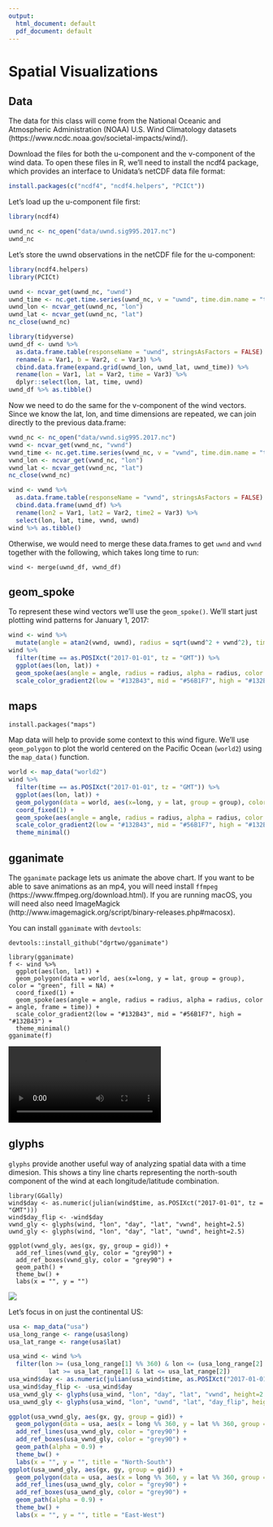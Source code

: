 ```yaml
---
output:
  html_document: default
  pdf_document: default
---
```


# Spatial Visualizations {#geom_spoke}

## Data

The data for this class will come from the National Oceanic and Atmospheric Administration (NOAA) U.S. Wind Climatology
datasets (https://www.ncdc.noaa.gov/societal-impacts/wind/).

Download the files for both the u-component and the v-component of the wind data. To open these files in R, we'll need
to install the ncdf4 package, which provides an interface to Unidata's netCDF data file format:

```r
install.packages(c("ncdf4", "ncdf4.helpers", "PCICt"))
```

Let's load up the u-component file first:

```r
library(ncdf4)

uwnd_nc <- nc_open("data/uwnd.sig995.2017.nc")
uwnd_nc
```

Let's store the uwnd observations in the netCDF file for the u-component:
```r
library(ncdf4.helpers)
library(PCICt)

uwnd <- ncvar_get(uwnd_nc, "uwnd")
uwnd_time <- nc.get.time.series(uwnd_nc, v = "uwnd", time.dim.name = "time")
uwnd_lon <- ncvar_get(uwnd_nc, "lon")
uwnd_lat <- ncvar_get(uwnd_nc, "lat")
nc_close(uwnd_nc)

library(tidyverse)
uwnd_df <- uwnd %>%
  as.data.frame.table(responseName = "uwnd", stringsAsFactors = FALSE) %>%
  rename(a = Var1, b = Var2, c = Var3) %>%
  cbind.data.frame(expand.grid(uwnd_lon, uwnd_lat, uwnd_time)) %>%
  rename(lon = Var1, lat = Var2, time = Var3) %>%
  dplyr::select(lon, lat, time, uwnd)
uwnd_df %>% as.tibble()
```

Now we need to do the same for the v-component of the wind vectors. Since we know the lat, lon, and time dimensions are repeated, 
we can join directly to the previous data.frame:
```r
vwnd_nc <- nc_open("data/vwnd.sig995.2017.nc")
vwnd <- ncvar_get(vwnd_nc, "vwnd")
vwnd_time <- nc.get.time.series(vwnd_nc, v = "vwnd", time.dim.name = "time")
vwnd_lon <- ncvar_get(vwnd_nc, "lon")
vwnd_lat <- ncvar_get(vwnd_nc, "lat")
nc_close(vwnd_nc)

wind <- vwnd %>%
  as.data.frame.table(responseName = "vwnd", stringsAsFactors = FALSE) %>%
  cbind.data.frame(uwnd_df) %>%
  rename(lon2 = Var1, lat2 = Var2, time2 = Var3) %>%
  select(lon, lat, time, vwnd, uwnd) 
wind %>% as.tibble()
```

Otherwise, we would need to merge these data.frames to get `uwnd` and `vwnd` together with the following, which takes long time to run:
```
wind <- merge(uwnd_df, vwnd_df)
```


## geom_spoke

To represent these wind vectors we'll use the `geom_spoke()`. We'll start just plotting wind
patterns for January 1, 2017:
```r
wind <- wind %>%
  mutate(angle = atan2(vwnd, uwnd), radius = sqrt(uwnd^2 + vwnd^2), time = as.POSIXct(time))
wind %>%
  filter(time == as.POSIXct("2017-01-01", tz = "GMT")) %>%
  ggplot(aes(lon, lat)) +
  geom_spoke(aes(angle = angle, radius = radius, alpha = radius, color = angle)) +
  scale_color_gradient2(low = "#132B43", mid = "#56B1F7", high = "#132B43")
```


## maps

```
install.packages("maps")
```

Map data will help to provide some context to this wind figure. We'll use `geom_polygon` to
plot the world centered on the Pacific Ocean (`world2`) using the `map_data()` function.


```r
world <- map_data("world2")
wind %>%
  filter(time == as.POSIXct("2017-01-01", tz = "GMT")) %>%
  ggplot(aes(lon, lat)) +
  geom_polygon(data = world, aes(x=long, y = lat, group = group), color = "green", fill = NA) + 
  coord_fixed(1) +
  geom_spoke(aes(angle = angle, radius = radius, alpha = radius, color = angle)) +
  scale_color_gradient2(low = "#132B43", mid = "#56B1F7", high = "#132B43") +
  theme_minimal()
```


## gganimate

The `gganimate` package lets us animate the above chart.
If you want to be able to save animations as an mp4, you will need install 
`ffmpeg` (https://www.ffmpeg.org/download.html). If you are running macOS, you will
need also need ImageMagick (http://www.imagemagick.org/script/binary-releases.php#macosx).

You can install `gganimate` with `devtools`:
```
devtools::install_github("dgrtwo/gganimate")
```

```
library(gganimate)
f <- wind %>%
  ggplot(aes(lon, lat)) +
  geom_polygon(data = world, aes(x=long, y = lat, group = group), color = "green", fill = NA) + 
  coord_fixed(1) +
  geom_spoke(aes(angle = angle, radius = radius, alpha = radius, color = angle, frame = time)) +
  scale_color_gradient2(low = "#132B43", mid = "#56B1F7", high = "#132B43") +
  theme_minimal()
gganimate(f)
```

![](fig/wind.mp4)

## glyphs

`glyphs` provide another useful way of analyzing spatial data with a time dimesion. This shows
a tiny line charts representing the north-south component of the wind at each longitude/latitude
combination.

```
library(GGally)
wind$day <- as.numeric(julian(wind$time, as.POSIXct("2017-01-01", tz = "GMT")))
wind$day_flip <- -wind$day
vwnd_gly <- glyphs(wind, "lon", "day", "lat", "vwnd", height=2.5)
uwnd_gly <- glyphs(wind, "lon", "day", "lat", "uwnd", height=2.5)

ggplot(vwnd_gly, aes(gx, gy, group = gid)) +
  add_ref_lines(vwnd_gly, color = "grey90") +
  add_ref_boxes(vwnd_gly, color = "grey90") +
  geom_path() +
  theme_bw() +
  labs(x = "", y = "")
```

![](fig/spoke-glyphs-1.png)

Let's focus in on just the continental US:

```r
usa <- map_data("usa")
usa_long_range <- range(usa$long)
usa_lat_range <- range(usa$lat)

usa_wind <- wind %>%
  filter(lon >= (usa_long_range[1] %% 360) & lon <= (usa_long_range[2] %% 360) &
           lat >= usa_lat_range[1] & lat <= usa_lat_range[2])
usa_wind$day <- as.numeric(julian(usa_wind$time, as.POSIXct("2017-01-01", tz = "GMT")))
usa_wind$day_flip <- -usa_wind$day
usa_vwnd_gly <- glyphs(usa_wind, "lon", "day", "lat", "vwnd", height=2.5)
usa_uwnd_gly <- glyphs(usa_wind, "lon", "uwnd", "lat", "day_flip", height=2.5)

ggplot(usa_vwnd_gly, aes(gx, gy, group = gid)) +
  geom_polygon(data = usa, aes(x = long %% 360, y = lat %% 360, group = group), fill = "grey60") +
  add_ref_lines(usa_vwnd_gly, color = "grey90") +
  add_ref_boxes(usa_vwnd_gly, color = "grey90") +
  geom_path(alpha = 0.9) +
  theme_bw() +
  labs(x = "", y = "", title = "North-South")
ggplot(usa_uwnd_gly, aes(gx, gy, group = gid)) +
  geom_polygon(data = usa, aes(x = long %% 360, y = lat %% 360, group = group), fill = "grey60") +
  add_ref_lines(usa_uwnd_gly, color = "grey90") +
  add_ref_boxes(usa_uwnd_gly, color = "grey90") +
  geom_path(alpha = 0.9) +
  theme_bw() +
  labs(x = "", y = "", title = "East-West")
```

